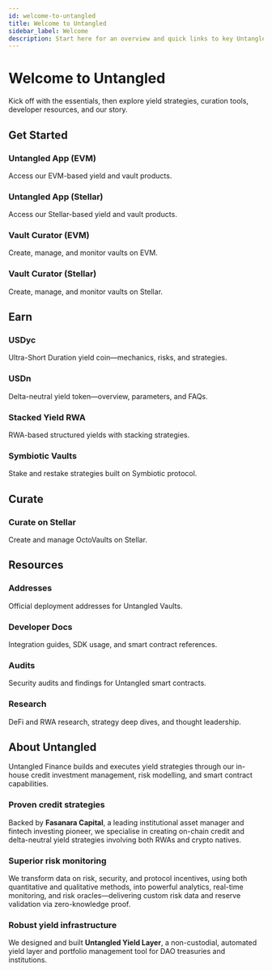 ```yaml
---
id: welcome-to-untangled
title: Welcome to Untangled
sidebar_label: Welcome
description: Start here for an overview and quick links to key Untangled docs and resources.
---
```



# Welcome to Untangled

Kick off with the essentials, then explore yield strategies, curation tools, developer resources, and our story.

## Get Started

<div className={styles.cardGrid}>

  <Link className={styles.card} to="https://app.untangled.finance" target="_blank" rel="noopener noreferrer">
    <h3>Untangled App (EVM)</h3>
    <p>Access our EVM-based yield and vault products.</p>
  </Link>

  <Link className={styles.card} to="https://stellar.untangled.finance" target="_blank" rel="noopener noreferrer">
    <h3>Untangled App (Stellar)</h3>
    <p>Access our Stellar-based yield and vault products.</p>
  </Link>

  <Link className={styles.card} to="https://curator.untangled.finance" target="_blank" rel="noopener noreferrer">
    <h3>Vault Curator (EVM)</h3>
    <p>Create, manage, and monitor vaults on EVM.</p>
  </Link>

  <Link className={styles.card} to="https://curator-stellar.untangled.finance" target="_blank" rel="noopener noreferrer">
    <h3>Vault Curator (Stellar)</h3>
    <p>Create, manage, and monitor vaults on Stellar.</p>
  </Link>

</div>

## Earn

<div className={styles.cardGrid}>

  <Link className={styles.card} to="https://docs.untangled.finance/docs/category/usdyc">
    <h3>USDyc</h3>
    <p>Ultra-Short Duration yield coin—mechanics, risks, and strategies.</p>
  </Link>

  <Link className={styles.card} to="https://docs.untangled.finance/docs/category/usdn">
    <h3>USDn</h3>
    <p>Delta-neutral yield token—overview, parameters, and FAQs.</p>
  </Link>

  <Link className={styles.card} to="https://docs.untangled.finance/docs/category/stacked-rwa">
    <h3>Stacked Yield RWA</h3>
    <p>RWA-based structured yields with stacking strategies.</p>
  </Link>

  <Link className={styles.card} to="https://docs.untangled.finance/docs/category/symbiotic-vaults">
    <h3>Symbiotic Vaults</h3>
    <p>Stake and restake strategies built on Symbiotic protocol.</p>
  </Link>

</div>

## Curate

<div className={styles.cardGrid}>

  <Link className={styles.card} to="/docs/user-documentation/Curate/create-stellar-vault">
    <h3>Curate on Stellar</h3>
    <p>Create and manage OctoVaults on Stellar.</p>
  </Link>

</div>

## Resources

<div className={styles.cardGrid}>

  <Link className={styles.card} to="/docs/developer-documentation/Untangled-Vaults/Deployment">
    <h3>Addresses</h3>
    <p>Official deployment addresses for Untangled Vaults.</p>
  </Link>

  <Link className={styles.card} to="/docs/developer-documentation/Untangled-Vaults/">
    <h3>Developer Docs</h3>
    <p>Integration guides, SDK usage, and smart contract references.</p>
  </Link>

  <Link className={styles.card} to="/docs/developer-documentation/Untangled-Vaults/Security">
    <h3>Audits</h3>
    <p>Security audits and findings for Untangled smart contracts.</p>
  </Link>

  <Link className={styles.card} to="https://mirror.xyz/untangledcredio.eth" target="_blank" rel="noopener noreferrer">
    <h3>Research</h3>
    <p>DeFi and RWA research, strategy deep dives, and thought leadership.</p>
  </Link>

</div>

## About Untangled

Untangled Finance builds and executes yield strategies through our in-house credit investment management, risk modelling, and smart contract capabilities.

### Proven credit strategies
Backed by **Fasanara Capital**, a leading institutional asset manager and fintech investing pioneer, we specialise in creating on-chain credit and delta-neutral yield strategies involving both RWAs and crypto natives.

### Superior risk monitoring
We transform data on risk, security, and protocol incentives, using both quantitative and qualitative methods, into powerful analytics, real-time monitoring, and risk oracles—delivering custom risk data and reserve validation via zero-knowledge proof.

### Robust yield infrastructure
We designed and built **Untangled Yield Layer**, a non-custodial, automated yield layer and portfolio management tool for DAO treasuries and institutions.
